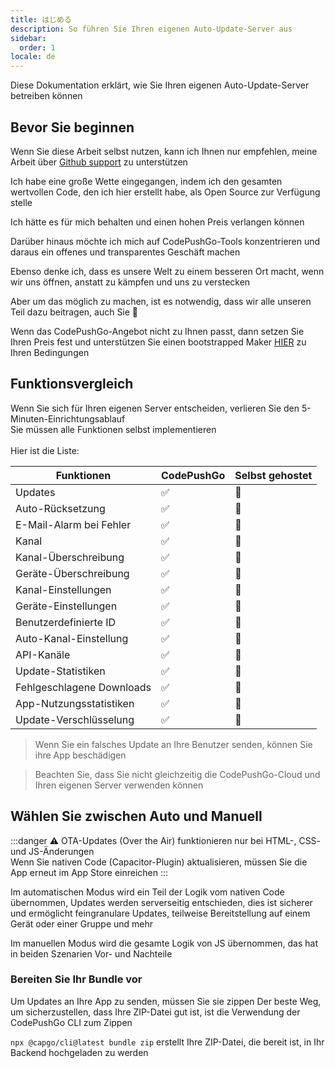 ```yaml
---
title: はじめる
description: So führen Sie Ihren eigenen Auto-Update-Server aus
sidebar:
  order: 1
locale: de
---
```



Diese Dokumentation erklärt, wie Sie Ihren eigenen Auto-Update-Server betreiben können

## Bevor Sie beginnen

Wenn Sie diese Arbeit selbst nutzen, kann ich Ihnen nur empfehlen, meine Arbeit über [Github support](https://github.com/sponsors/riderx/) zu unterstützen

Ich habe eine große Wette eingegangen, indem ich den gesamten wertvollen Code, den ich hier erstellt habe, als Open Source zur Verfügung stelle

Ich hätte es für mich behalten und einen hohen Preis verlangen können

Darüber hinaus möchte ich mich auf CodePushGo-Tools konzentrieren und daraus ein offenes und transparentes Geschäft machen

Ebenso denke ich, dass es unsere Welt zu einem besseren Ort macht, wenn wir uns öffnen, anstatt zu kämpfen und uns zu verstecken

Aber um das möglich zu machen, ist es notwendig, dass wir alle unseren Teil dazu beitragen, auch Sie 🥹

Wenn das CodePushGo-Angebot nicht zu Ihnen passt, dann setzen Sie Ihren Preis fest und unterstützen Sie einen bootstrapped Maker [HIER](https://github.com/sponsors/riderx/) zu Ihren Bedingungen

## Funktionsvergleich

Wenn Sie sich für Ihren eigenen Server entscheiden, verlieren Sie den 5-Minuten-Einrichtungsablauf\
Sie müssen alle Funktionen selbst implementieren\
\
Hier ist die Liste:

| Funktionen               | CodePushGo | Selbst gehostet |
| ------------------------ | ----- | --------------- |
| Updates                  | ✅     | 🚧              |
| Auto-Rücksetzung         | ✅     | 🚧              |
| E-Mail-Alarm bei Fehler  | ✅     | 🚧              |
| Kanal                    | ✅     | 🚧              |
| Kanal-Überschreibung     | ✅     | 🚧              |
| Geräte-Überschreibung    | ✅     | 🚧              |
| Kanal-Einstellungen      | ✅     | 🚧              |
| Geräte-Einstellungen     | ✅     | 🚧              |
| Benutzerdefinierte ID    | ✅     | 🚧              |
| Auto-Kanal-Einstellung   | ✅     | 🚧              |
| API-Kanäle              | ✅     | 🚧              |
| Update-Statistiken       | ✅     | 🚧              |
| Fehlgeschlagene Downloads| ✅     | 🚧              |
| App-Nutzungsstatistiken  | ✅     | 🚧              |
| Update-Verschlüsselung   | ✅     | 🚧              |

> Wenn Sie ein falsches Update an Ihre Benutzer senden, können Sie ihre App beschädigen

> Beachten Sie, dass Sie nicht gleichzeitig die CodePushGo-Cloud und Ihren eigenen Server verwenden können

## Wählen Sie zwischen Auto und Manuell

:::danger
⚠️ OTA-Updates (Over the Air) funktionieren nur bei HTML-, CSS- und JS-Änderungen\
Wenn Sie nativen Code (Capacitor-Plugin) aktualisieren, müssen Sie die App erneut im App Store einreichen
:::

Im automatischen Modus wird ein Teil der Logik vom nativen Code übernommen, Updates werden serverseitig entschieden, dies ist sicherer und ermöglicht feingranulare Updates, teilweise Bereitstellung auf einem Gerät oder einer Gruppe und mehr

Im manuellen Modus wird die gesamte Logik von JS übernommen, das hat in beiden Szenarien Vor- und Nachteile

### Bereiten Sie Ihr Bundle vor

Um Updates an Ihre App zu senden, müssen Sie sie zippen
Der beste Weg, um sicherzustellen, dass Ihre ZIP-Datei gut ist, ist die Verwendung der CodePushGo CLI zum Zippen

`npx @capgo/cli@latest bundle zip` erstellt Ihre ZIP-Datei, die bereit ist, in Ihr Backend hochgeladen zu werden

<LinkCard
	title="Auto-Update"
	href="/docs/self-hosted/auto-update/"
/>

<LinkCard
	title="Manuell"
	href="/docs/self-hosted/manual/"
/>
